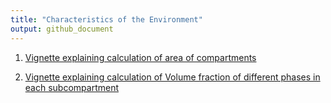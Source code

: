 ```yaml
---
title: "Characteristics of the Environment"
output: github_document
---
```


1.  [Vignette explaining calculation of area of compartments](Area.md "Area")

2.  [Vignette explaining calculation of Volume fraction of different phases in each subcompartment](FRACwas.md "Volume FRACtion")
